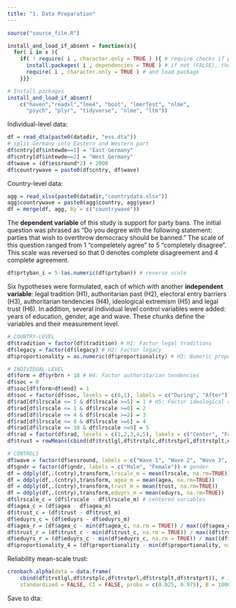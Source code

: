 ```yaml
---
title: "1. Data Preparation"
---
```


```r
source("source_file.R")
```

```r
install_and_load_if_absent = function(x){
  for( i in x ){
    if( ! require( i , character.only = TRUE ) ){ # require checks if package loads
      install.packages( i , dependencies = TRUE ) # if not (FALSE), then install package i
      require( i , character.only = TRUE ) # and load package
    }}}

# Install packages
install_and_load_if_absent(
    c("haven","readxl","lme4", "boot", "lmerTest", "nlme", 
      "psych", "plyr", "tidyverse", "nlme", "ltm"))
```

Individual-level data:
```r
df = read_dta(paste0(datadir, "ess.dta")) 
# split Germany into Eastern and Western part
df$cntry[df$intewde==1] = "East Germany" 
df$cntry[df$intewde==2] = "West Germany" 
df$wave = (df$essround*2) + 2000
df$countrywave = paste0(df$cntry, df$wave)
```

Country-level data:
```r
agg = read_xlsx(paste0(datadir,"countrydata.xlsx"))
agg$countrywave = paste0(agg$country, agg$year)
df = merge(df, agg, by = c("countrywave"))
```

The **dependent variable** of this study is support for party bans. The initial question was phrased as "Do you degree with the following statement: parties that wish to overthrow democracy should be banned." The scale of this question ranged from 1 "compeletely agree" to 5 "completely disagree". This scale was reversed so that 0 denotes complete disagreement and 4 complete agreement. 
```r
df$prtyban_i = 5-(as.numeric(df$prtyban)) # reverse scale
```

Six hypotheses were formulated, each of which with another **independent variable**: legal tradition (H1), authoritarian past (H2), electoral entry barriers (H3), authoritarian tendencies (H4), ideological extremism (H5) and legal trust (H6). In addition, several individual level control variables were added: years of education, gender, age and wave. These chunks define the variables and their measurement level.
```r
# COUNTRY-LEVEL
df$tradition = factor(df$tradition) # H1: Factor legal traditions
df$legacy = factor(df$legacy) # H2: Factor legacy
df$proportionality = as.numeric(df$proportionality) # H3: Numeric proportionality 

# INDIVIDUAL-LEVEL
df$form = df$yrbrn + 18 # H4: Factor authoritarian tendencies
df$soc = 0 
df$soc[df$form>df$end] = 1  
df$soc = factor(df$soc, levels = c(0,1), labels = c("During", "After")) 
df$rad[df$lrscale <= 5 & df$lrscale >=5] = 1 # H5: Factor ideological radicalism
df$rad[df$lrscale <= 1 & df$lrscale >=0] = 2
df$rad[df$lrscale <= 4 & df$lrscale >=2] = 3
df$rad[df$lrscale <= 8 & df$lrscale >=6] = 4
df$rad[df$lrscale <= 10 & df$lrscale >=9] = 5
df$rad = factor(df$rad, levels = c(1,2,3,4,5), labels = c("Center", "Far Left", "Center Left", "Center Right", "Far Right"))
df$trust = rowMeans(cbind(df$trstlgl,df$trstplc,df$trstprl,df$trstplt,df$trstprt), na.rm=TRUE) # H6: Factor institutional Trust

# CONTROLS
df$wave = factor(df$essround, labels = c("Wave 1", "Wave 2", "Wave 3", "Wave 4", "Wave 5")) # wave
df$gndr = factor(df$gndr, labels = c("Male", "Female")) # gender
df = ddply(df,.(cntry),transform,lrscale_m = mean(lrscale, na.rm=TRUE))
df = ddply(df,.(cntry),transform, agea_m = mean(agea, na.rm=TRUE))
df = ddply(df,.(cntry),transform,trust_m = mean(trust, na.rm=TRUE))
df = ddply(df,.(cntry),transform,eduyrs_m = mean(eduyrs, na.rm=TRUE))
df$lrscale_c = (df$lrscale - df$lrscale_m) # centered variables
df$agea_c = (df$agea - df$agea_m)
df$trust_c = (df$trust - df$trust_m)
df$eduyrs_c = (df$eduyrs - df$eduyrs_m) 
df$agea_r = (df$agea_c - min(df$agea_c, na.rm = TRUE)) / max((df$agea_c - min(df$agea_c, na.rm = TRUE)), na.rm = TRUE) # rescaled variables
df$trust_r = (df$trust_c - min(df$trust_c, na.rm = TRUE)) / max((df$trust_c - min(df$trust_c, na.rm = TRUE)), na.rm = TRUE)
df$eduyrs_r = (df$eduyrs_c - min(df$eduyrs_c, na.rm = TRUE)) / max((df$eduyrs_c - min(df$eduyrs_c, na.rm = TRUE)), na.rm = TRUE)
df$proportionality_4 = (df$proportionality - min(df$proportionality, na.rm = TRUE)) / max((df$proportionality - min(df$proportionality, na.rm = TRUE)), na.rm = TRUE)
```

Reliability mean-scale trust:
```r
cronbach.alpha(data = data.frame(
    cbind(df$trstlgl,df$trstplc,df$trstprl,df$trstplt,df$trstprt)), # items trust
    standardized = FALSE, CI = FALSE, probs = c(0.025, 0.975), B = 1000, na.rm = TRUE) # 95% CI
```

Save to dta:
```r

```

